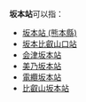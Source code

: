 '''坂本站'''可以指：

* [[坂本站_(熊本縣)|坂本站 (熊本縣)]]
* [[坂本比叡山口站|坂本比叡山口站]]
* [[会津坂本站|会津坂本站]]
* [[美乃坂本站|美乃坂本站]]
* [[電纜坂本站|電纜坂本站]]
* [[比叡山坂本站|比叡山坂本站]]

{{disambig|Cat=三字車站名消歧義}}